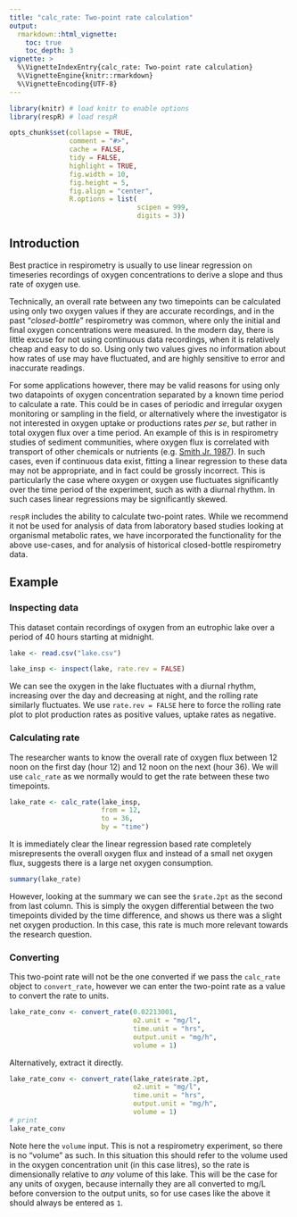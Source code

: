 ```yaml
---
title: "calc_rate: Two-point rate calculation"
output: 
  rmarkdown::html_vignette:
    toc: true
    toc_depth: 3
vignette: >
  %\VignetteIndexEntry{calc_rate: Two-point rate calculation}
  %\VignetteEngine{knitr::rmarkdown}
  %\VignetteEncoding{UTF-8}
---
```


```r
library(knitr) # load knitr to enable options
library(respR) # load respR

opts_chunk$set(collapse = TRUE, 
               comment = "#>", 
               cache = FALSE, 
               tidy = FALSE, 
               highlight = TRUE, 
               fig.width = 10, 
               fig.height = 5,
               fig.align = "center",
               R.options = list(
                                scipen = 999, 
                                digits = 3))
```

## Introduction

Best practice in respirometry is usually to use linear regression on timeseries recordings of oxygen concentrations to derive a slope and thus rate of oxygen use. 

Technically, an overall rate between any two timepoints can be calculated using only two oxygen values if they are accurate recordings, and in the past "*closed-bottle*" respirometry was common, where only the initial and final oxygen concentrations were measured. In the modern day, there is little excuse for not using continuous data recordings, when it is relatively cheap and easy to do so. 
Using only two values gives no information about how rates of use may have fluctuated, and are highly sensitive to error and inaccurate readings. 

For some applications however, there may be valid reasons for using only two datapoints of oxygen concentration separated by a known time period to calculate a rate. 
This could be in cases of periodic and irregular oxygen monitoring or sampling in the field, or alternatively where the investigator is not interested in oxygen uptake or productions rates *per se*, but rather in total oxygen flux over a time period. 
An example of this is in respirometry studies of sediment communities, where oxygen flux is correlated with transport of other chemicals or nutrients (e.g. [Smith Jr. 1987]()). 
In such cases, even if continuous data exist, fitting a linear regression to these data may not be appropriate, and in fact could be grossly incorrect. 
This is particularly the case where oxygen or oxygen use fluctuates significantly over the time period of the experiment, such as with a diurnal rhythm.
In such cases linear regressions may be significantly skewed.  

`respR` includes the ability to calculate two-point rates. 
While we recommend it not be used for analysis of data from laboratory based studies looking at organismal metabolic rates, we have incorporated the functionality for the above use-cases, and for analysis of historical closed-bottle respirometry data. 

## Example

### Inspecting data
This dataset contain recordings of oxygen from an eutrophic lake over a period of 40 hours starting at midnight. 

```r
lake <- read.csv("lake.csv")
```

```r
lake_insp <- inspect(lake, rate.rev = FALSE)
```

We can see the oxygen in the lake fluctuates with a diurnal rhythm, increasing over the day and decreasing at night, and the rolling rate similarly fluctuates. We use `rate.rev = FALSE` here to force the rolling rate plot to plot production rates as positive values, uptake rates as negative.

### Calculating rate

The researcher wants to know the overall rate of oxygen flux between 12 noon on the first day (hour 12) and 12 noon on the next (hour 36). We will use `calc_rate` as we normally would to get the rate between these two timepoints. 

```r
lake_rate <- calc_rate(lake_insp, 
                       from = 12,
                       to = 36,
                       by = "time")
```

It is immediately clear the linear regression based rate completely misrepresents the overall oxygen flux and instead of a small net oxygen flux, suggests there is a large net oxygen consumption. 


```r
summary(lake_rate)
```

However, looking at the summary we can see the `$rate.2pt` as the second from last column. This is simply the oxygen differential between the two timepoints divided by the time difference, and shows us there was a slight net oxygen production. In this case, this rate is much more relevant towards the research question.

### Converting

This two-point rate will not be the one converted if we pass the `calc_rate` object to `convert_rate`, however we can  enter the two-point rate as a value to convert the rate to units.

```r
lake_rate_conv <- convert_rate(0.02213001,
                               o2.unit = "mg/l",
                               time.unit = "hrs",
                               output.unit = "mg/h",
                               volume = 1)
```

Alternatively, extract it directly.

```r
lake_rate_conv <- convert_rate(lake_rate$rate.2pt,
                               o2.unit = "mg/l",
                               time.unit = "hrs",
                               output.unit = "mg/h",
                               volume = 1)
# print
lake_rate_conv
```

Note here the `volume` input. This is not a respirometry experiment, so there is no "volume" as such. In this situation this should refer to the volume used in the oxygen concentration unit (in this case litres), so the rate is dimensionally relative to *any* volume of this lake. This will be the case for any units of oxygen, because internally they are all converted to mg/L before conversion to the output units, so for use cases like the above it should always be entered as `1`.



